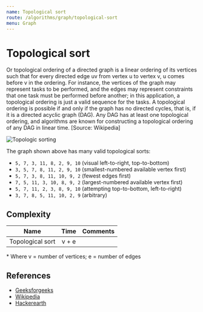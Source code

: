 ```yaml
---
name: Topological sort
route: /algorithms/graph/topological-sort
menu: Graph
---
```


# Topological sort

Or topological ordering of a directed graph is a linear ordering of its vertices
such that for every directed edge uv from vertex u to vertex v, u comes before v
in the ordering. For instance, the vertices of the graph may represent tasks to
be performed, and the edges may represent constraints that one task must be
performed before another; in this application, a topological ordering is just a
valid sequence for the tasks. A topological ordering is possible if and only if
the graph has no directed cycles, that is, if it is a directed acyclic graph
(DAG). Any DAG has at least one topological ordering, and algorithms are known
for constructing a topological ordering of any DAG in linear time. [Source:
Wikipedia]

![Topologic sorting](https://upload.wikimedia.org/wikipedia/commons/0/03/Directed_acyclic_graph_2.svg)

The graph shown above has many valid topological sorts:

- `5, 7, 3, 11, 8, 2, 9, 10` (visual left-to-right, top-to-bottom)
- `3, 5, 7, 8, 11, 2, 9, 10` (smallest-numbered available vertex first)
- `5, 7, 3, 8, 11, 10, 9, 2` (fewest edges first)
- `7, 5, 11, 3, 10, 8, 9, 2` (largest-numbered available vertex first)
- `5, 7, 11, 2, 3, 8, 9, 10` (attempting top-to-bottom, left-to-right)
- `3, 7, 8, 5, 11, 10, 2, 9` (arbitrary)

## Complexity

| Name             | Time  | Comments |
| ---------------- | :---: | :------- |
| Topological sort | v + e |          |

\* Where v = number of vertices; e = number of edges

## References

- [Geeksforgeeks](https://www.geeksforgeeks.org/topological-sorting/)
- [Wikipedia](https://en.wikipedia.org/wiki/Topological_sorting)
- [Hackerearth](https://www.hackerearth.com/practice/algorithms/graphs/topological-sort/tutorial/)
